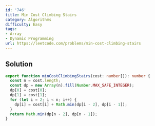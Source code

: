 ```yaml
---
id: '746'
title: Min Cost Climbing Stairs
category: Algorithms
difficulty: Easy
tags:
- Array
- Dynamic Programming
url: https://leetcode.com/problems/min-cost-climbing-stairs
---
```


## Solution

```typescript filename="solution.ts" copy
export function minCostClimbingStairs(cost: number[]): number {
  const n = cost.length;
  const dp = new Array(n).fill(Number.MAX_SAFE_INTEGER);
  dp[0] = cost[0];
  dp[1] = cost[1];
  for (let i = 2; i < n; i++) {
    dp[i] = cost[i] + Math.min(dp[i - 2], dp[i - 1]);
  }
  return Math.min(dp[n - 2], dp[n - 1]);
}
```

